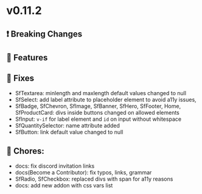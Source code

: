 
<Meta title="Releases/v0.11.x - Latest Minor/v0.11.2/Change log" />

# v0.11.2

## ❗ Breaking Changes


## 🚀 Features


## 🐛 Fixes

- SfTextarea: minlength and maxlength default values changed to null 
- SfSelect: add label attribute to placeholder element to avoid a11y issues, 
- SfBadge, SfChevron, SfImage, SfBanner, SfHero, SfFooter, Home, SfProductCard: divs inside buttons changed on allowed elements
- SfInput: `v-if` for label element and `id` on input without whitespace 
- SfQuantitySelector: name attribute added
- SfButton: link default value changed to null

## 🧹 Chores:
- docs: fix discord invitation links
- docs(Become a Contributor): fix typos, links, grammar
- SfRadio, SfCheckbox: replaced divs with span for a11y reasons
- docs: add new addon with css vars list 
